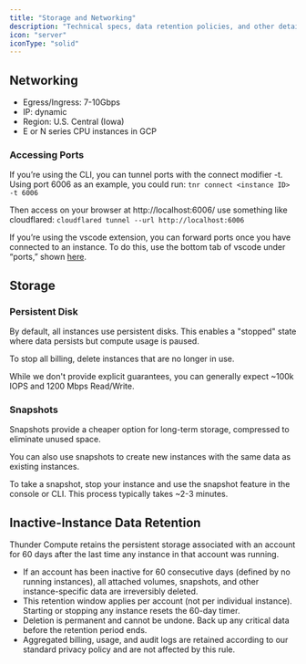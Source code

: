 ```yaml
---
title: "Storage and Networking"
description: "Technical specs, data retention policies, and other details about storage and networking of Thunder Compute instances"
icon: "server"
iconType: "solid"
---
```


## Networking

- Egress/Ingress: 7-10Gbps
- IP: dynamic
- Region: U.S. Central (Iowa)
- E or N series CPU instances in GCP

### Accessing Ports

If you’re using the CLI, you can tunnel ports with the connect modifier -t. Using port 6006 as an example, you could run: `tnr connect <instance ID> -t 6006` 

Then access on your browser at http://localhost:6006/ use something like cloudflared: `cloudflared tunnel --url http://localhost:6006`

If you’re using the vscode extension, you can forward ports once you have connected to an instance. To do this, use the bottom tab of vscode under “ports,” shown [here](https://code.visualstudio.com/docs/debugtest/port-forwarding).

## Storage

### Persistent Disk

By default, all instances use persistent disks. This enables a "stopped" state where data persists but compute usage is paused.

To stop all billing, delete instances that are no longer in use.

While we don't provide explicit guarantees, you can generally expect ~100k IOPS and 1200 Mbps Read/Write.

### Snapshots

Snapshots provide a cheaper option for long-term storage, compressed to eliminate unused space.

You can also use snapshots to create new instances with the same data as existing instances.

To take a snapshot, stop your instance and use the snapshot feature in the console or CLI. This process typically takes ~2-3 minutes.

## Inactive-Instance Data Retention

Thunder Compute retains the persistent storage associated with an account for 60 days after the last time any instance in that account was running.

- If an account has been inactive for 60 consecutive days (defined by no running instances), all attached volumes, snapshots, and other instance-specific data are irreversibly deleted.
- This retention window applies per account (not per individual instance). Starting or stopping any instance resets the 60-day timer.
- Deletion is permanent and cannot be undone. Back up any critical data before the retention period ends.
- Aggregated billing, usage, and audit logs are retained according to our standard privacy policy and are not affected by this rule.